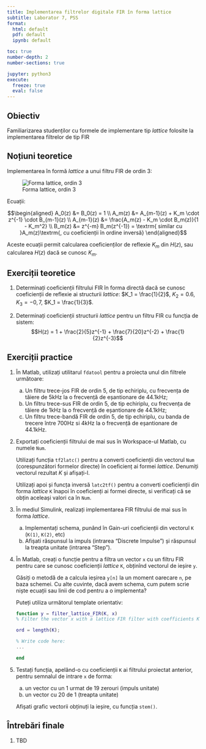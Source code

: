 ```yaml
---
title: Implementarea filtrelor digitale FIR în forma lattice
subtitle: Laborator 7, PSS
format: 
  html: default
  pdf: default
  ipynb: default

toc: true
number-depth: 2
number-sections: true

jupyter: python3
execute:
  freeze: true
  eval: false
---
```


\newcommand*{\underuparrow}[1]{\ensuremath{\underset{\uparrow}{#1}}} 

## Obiectiv

Familiarizarea studenților cu formele de implementare tip *lattice* folosite
la implementarea filtrelor de tip FIR

## Noțiuni teoretice

Implementarea în formă *lattice* a unui filtru FIR de ordin 3:

![Forma lattice, ordin 3](img/LatticeFIR_handdraw.png)

Ecuații:

$$\begin{aligned}
A_0(z) &= B_0(z) = 1 \\
A_m(z) &= A_{m-1}(z) + K_m \cdot z^{-1} \cdot B_{m-1}(z) \\
A_{m-1}(z) &= \frac{A_m(z) - K_m  \cdot B_m(z)}{1 - K_m^2} \\
B_m(z) &= z^{-m} B_m(z^{-1}) = \textrm{ similar cu }A_m(z)\textrm{, cu coeficienții în ordine inversă}
\end{aligned}$$

Aceste ecuații permit calcularea coeficienților de reflexie $K_m$ din $H(z)$,
sau calcularea $H(z)$ dacă se cunosc $K_m$.



## Exerciții teoretice

1. Determinați coeficienții filtrului FIR în forma directă
dacă se cunosc coeficienții de reflexie ai structurii *lattice*:
$K_1 = \frac{1}{2}$, $K_2 = 0.6$, $K_3 = -0,7$, $K_1 = \frac{1}{3}$.

2. Determinați coeficienții structurii *lattice* pentru un filtru FIR cu funcția de sistem:
$$H(z) = 1 + \frac{2}{5}z^{-1} + \frac{7}{20}z^{-2} + \frac{1}{2}z^{-3}$$


## Exerciții practice

1. În Matlab, utilizați utilitarul `fdatool` pentru a proiecta unul din filtrele următoare:
    
   a. Un filtru trece-jos FIR de ordin 5, de tip echiriplu, cu frecvența de tăiere de 5kHz la o frecvență de eșantionare de 44.1kHz;
   a. Un filtru trece-sus FIR de ordin 5, de tip echiriplu, cu frecvența de tăiere de 1kHz la o frecvență de eșantionare de 44.1kHz;
   a. Un filtru trece-bandă FIR de ordin 5, de tip echiriplu, cu banda de trecere între 700Hz si 4kHz la o frecvență de eșantionare de 44.1kHz.

2. Exportați coeficienții filtrului de mai sus în Workspace-ul Matlab, cu numele `Num`.

   Utilizați funcția `tf2latc()` pentru a converti coeficienții din vectorul `Num` (corespunzători formelor directe) în coeficienț ai formei *lattice*.
   Denumiți vectorul rezultat $K$ și afișați-l.

   Utilizați apoi și funcța inversă `latc2tf()` pentru a converti coeficienții din forma *lattice* `K` înapoi în coeficienți ai formei directe, si verificați că se obțin aceleași valori ca în `Num`.

3. În mediul Simulink, realizați implementarea FIR filtrului de mai sus în forma *lattice*.

   a. Implementați schema, punând în Gain-uri coeficienții din vectorul `K` (`K(1)`, `K(2)`, etc)
   b. Afișati răspunsul la impuls (intrarea "Discrete Impulse") și răspunsul la treapta unitate (intrarea "Step").

4. În Matlab, creați o funcție pentru a filtra un vector `x` cu un filtru FIR pentru care se cunosc coeficienții *lattice* `K`, obținînd vectorul de ieșire `y`.

   Găsiți o metodă de a calcula ieșirea `y[n]` la un moment oarecare `n`, pe baza schemei.
   Cu alte cuvinte, dacă avem schema, cum putem scrie niște ecuații sau linii de cod pentru a o implementa?

   Puteți utiliza următorul template orientativ:

   ```matlab
   function y = filter_lattice_FIR(K, x)
   % Filter the vector x with a lattice FIR filter with coefficients K
 
   ord = length(K);
 
   % Write code here:
   ...

   end
   ```

5. Testați funcția, apelând-o cu coeficienții `K` ai filtrului proiectat anterior, pentru semnalul de intrare `x` de forma:
   
   a. un vector cu un 1 urmat de 19 zerouri (impuls unitate)
   b. un vector cu 20 de 1 (treapta unitate)

   Afișati grafic vectorii obținuți la ieșire, cu funcția `stem()`.

## Întrebări finale

1. TBD
